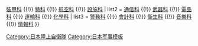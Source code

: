 {{Navbox
| name = 陸上自衛隊職種
| title = [[職種 (陸上自衛隊)|陸上自衛隊職種]]

| list1 =  [[普通科 (陸上自衛隊)|普通科]] {{!}} [[裝甲科 (陸上自衛隊)|裝甲科]] {{!}} [[特科 (陸上自衛隊)|特科]] {{!}} [[航空科 (陸上自衛隊)|航空科]] {{!}} [[設施科 (陸上自衛隊)|設施科]] 
| list2 = [[通信科 (陸上自衛隊)|通信科]] {{!}} [[武器科 (陸上自衛隊)|武器科]] {{!}} [[需品科 (陸上自衛隊)|需品科]] {{!}} [[運輸科 (陸上自衛隊)|運輸科]] {{!}} [[化學科 (陸上自衛隊)|化學科]]
| list3 = [[警務科 (陸上自衛隊)|警務科]] {{!}} [[會計科 (陸上自衛隊)|會計科]] {{!}} [[衛生科 (陸上自衛隊)|衛生科]] {{!}} [[音樂隊 (陸上自衛隊)|音樂科]] {{!}} [[情報科 (陸上自衛隊)|情報科]]
}}<noinclude>
[[Category:日本陸上自衛隊]]
[[Category:日本军事模板]]

</noinclude>